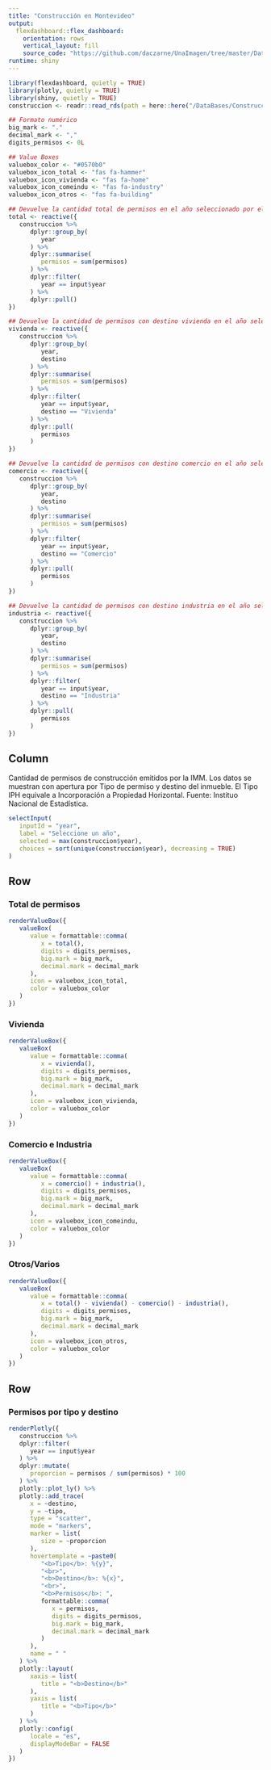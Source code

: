 ```yaml
---
title: "Construcción en Montevideo"
output: 
  flexdashboard::flex_dashboard:
    orientation: rows
    vertical_layout: fill
    source_code: "https://github.com/daczarne/UnaImagen/tree/master/DataBases/Construccion"
runtime: shiny
---
```


<link rel="stylesheet" href="https://use.fontawesome.com/releases/v5.6.0/css/all.css">

```r
library(flexdashboard, quietly = TRUE)
library(plotly, quietly = TRUE)
library(shiny, quietly = TRUE)
construccion <- readr::read_rds(path = here::here("/DataBases/Construccion/construccion.rds"))
```

```r
## Formato numérico
big_mark <- "."
decimal_mark <- ","
digits_permisos <- 0L

## Value Boxes
valuebox_color <- "#0570b0"
valuebox_icon_total <- "fas fa-hammer"
valuebox_icon_vivienda <- "fas fa-home"
valuebox_icon_comeindu <- "fas fa-industry"
valuebox_icon_otros <- "fas fa-building"
```

```r
## Devuelve la cantidad total de permisos en el año seleccionado por el usuario
total <- reactive({
   construccion %>% 
      dplyr::group_by(
         year
      ) %>% 
      dplyr::summarise(
         permisos = sum(permisos)
      ) %>% 
      dplyr::filter(
         year == input$year
      ) %>% 
      dplyr::pull()
})

## Devuelve la cantidad de permisos con destino vivienda en el año seleccionado por el usuario
vivienda <- reactive({
   construccion %>% 
      dplyr::group_by(
         year,
         destino
      ) %>% 
      dplyr::summarise(
         permisos = sum(permisos)
      ) %>% 
      dplyr::filter(
         year == input$year,
         destino == "Vivienda"
      ) %>% 
      dplyr::pull(
         permisos
      )
})

## Devuelve la cantidad de permisos con destino comercio en el año seleccionado por el usuario
comercio <- reactive({
   construccion %>% 
      dplyr::group_by(
         year,
         destino
      ) %>% 
      dplyr::summarise(
         permisos = sum(permisos)
      ) %>% 
      dplyr::filter(
         year == input$year,
         destino == "Comercio"
      ) %>% 
      dplyr::pull(
         permisos
      )
})

## Devuelve la cantidad de permisos con destino industria en el año seleccionado por el usuario
industria <- reactive({
   construccion %>% 
      dplyr::group_by(
         year,
         destino
      ) %>% 
      dplyr::summarise(
         permisos = sum(permisos)
      ) %>% 
      dplyr::filter(
         year == input$year,
         destino == "Industria"
      ) %>% 
      dplyr::pull(
         permisos
      )
})

```

Column {.sidebar}
-----------------------------------------------------------------------

Cantidad de permisos de construcción emitidos por la IMM. Los datos se muestran con apertura por Tipo de permiso y destino del inmueble. El Tipo IPH equivale a Incorporación a Propiedad Horizontal. Fuente: Instituo Nacional de Estadística.

```r
selectInput(
   inputId = "year",
   label = "Seleccione un año",
   selected = max(construccion$year),
   choices = sort(unique(construccion$year), decreasing = TRUE)
)
```

Row {data-width=100}
-----------------------------------------------------------------------

### Total de permisos

```r
renderValueBox({
   valueBox(
      value = formattable::comma(
         x = total(),
         digits = digits_permisos,
         big.mark = big_mark,
         decimal.mark = decimal_mark
      ),
      icon = valuebox_icon_total,
      color = valuebox_color
   )
})
```

### Vivienda

```r
renderValueBox({
   valueBox(
      value = formattable::comma(
         x = vivienda(),
         digits = digits_permisos,
         big.mark = big_mark,
         decimal.mark = decimal_mark
      ),
      icon = valuebox_icon_vivienda,
      color = valuebox_color
   )
})
```

### Comercio e Industria

```r
renderValueBox({
   valueBox(
      value = formattable::comma(
         x = comercio() + industria(),
         digits = digits_permisos,
         big.mark = big_mark,
         decimal.mark = decimal_mark
      ),
      icon = valuebox_icon_comeindu,
      color = valuebox_color
   )
})
```

### Otros/Varios

```r
renderValueBox({
   valueBox(
      value = formattable::comma(
         x = total() - vivienda() - comercio() - industria(),
         digits = digits_permisos,
         big.mark = big_mark,
         decimal.mark = decimal_mark
      ),
      icon = valuebox_icon_otros,
      color = valuebox_color
   )
})
```


Row {data-width=450}
-----------------------------------------------------------------------

### Permisos por tipo y destino

```r
renderPlotly({
   construccion %>% 
   dplyr::filter(
      year == input$year
   ) %>% 
   dplyr::mutate(
      proporcion = permisos / sum(permisos) * 100
   ) %>% 
   plotly::plot_ly() %>% 
   plotly::add_trace(
      x = ~destino,
      y = ~tipo,
      type = "scatter",
      mode = "markers",
      marker = list(
         size = ~proporcion
      ),
      hovertemplate = ~paste0(
         "<b>Tipo</b>: %{y}",
         "<br>",
         "<b>Destino</b>: %{x}",
         "<br>",
         "<b>Permisos</b>: ",
         formattable::comma(
            x = permisos,
            digits = digits_permisos,
            big.mark = big_mark,
            decimal.mark = decimal_mark
         )
      ),
      name = " "
   ) %>% 
   plotly::layout(
      xaxis = list(
         title = "<b>Destino</b>"
      ),
      yaxis = list(
         title = "<b>Tipo</b>"
      )
   ) %>% 
   plotly::config(
      locale = "es",
      displayModeBar = FALSE
   )
})
```

